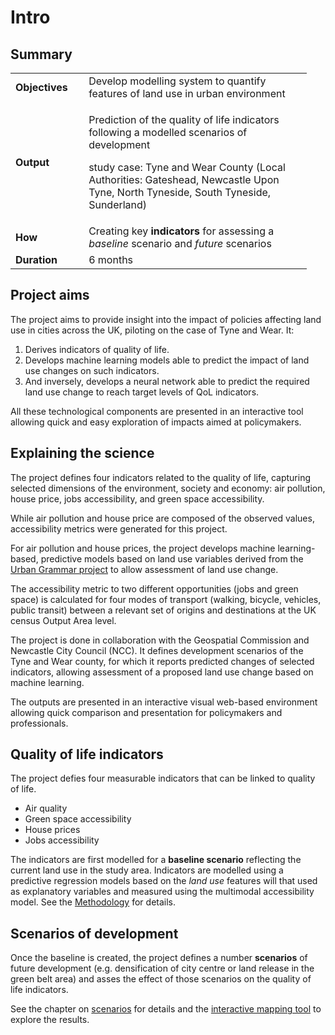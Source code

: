 # Intro

## Summary

+:---------------+:-------------------------------------------------+
| **Objectives** | Develop modelling system to quantify features    |
|                | of land use in urban environment                 |
+----------------+--------------------------------------------------+
| **Output**     | Prediction of the quality of life indicators     |
|                | following a modelled scenarios of development    |
|                |                                                  |
|                | study case: Tyne and Wear County (Local          |
|                | Authorities: Gateshead, Newcastle Upon Tyne,     |
|                | North Tyneside, South Tyneside, Sunderland)      |
+----------------+--------------------------------------------------+
| **How**        | Creating key **indicators** for assessing a      |
|                | *baseline* scenario and *future* scenarios       |
+----------------+--------------------------------------------------+
| **Duration**   | 6 months                                         |
+----------------+--------------------------------------------------+

## Project aims

The project aims to provide insight into the impact of policies affecting land use in cities across the UK, piloting on the case of Tyne and Wear. It:

1.	Derives indicators of quality of life.
2.	Develops machine learning models able to predict the impact of land use changes on such indicators.
3.	And inversely, develops a neural network able to predict the required land use change to reach target levels of QoL indicators.

All these technological components are presented in an interactive tool allowing quick and easy exploration of impacts aimed at policymakers.

## Explaining the science

The project defines four indicators related to the quality of life, capturing selected dimensions of the environment, society and economy: air pollution, house price, jobs accessibility, and green space accessibility.

While air pollution and house price are composed of the observed values, accessibility metrics were generated for this project.

For air pollution and house prices, the project develops machine learning-based, predictive models based on land use variables derived from the [Urban Grammar project](https://urbangrammarai.xyz) to allow assessment of land use change.

The accessibility metric to two different opportunities (jobs and green space) is calculated for four modes of transport (walking, bicycle, vehicles, public transit) between a relevant set of origins and destinations at the UK census Output Area level.

The project is done in collaboration with the Geospatial Commission and Newcastle City Council (NCC). It defines development scenarios of the Tyne and Wear county, for which it reports predicted changes of selected indicators, allowing assessment of a proposed land use change based on machine learning.

The outputs are presented in an interactive visual web-based environment allowing quick comparison and presentation for policymakers and professionals.



## Quality of life indicators

The project defies four measurable indicators that can be linked to quality of life.

- Air quality
- Green space accessibility
- House prices
- Jobs accessibility

The indicators are first modelled for a **baseline scenario**  reflecting the current land use in the study area. Indicators are modelled using a predictive regression models based on the _land use_ features will that used as explanatory variables and measured using the multimodal accessibility model. See the [Methodology](method.qmd) for details.<br/>

## Scenarios of development

Once the baseline is created, the project defines a number **scenarios** of future development (e.g. densification of city centre or land release in the green belt area) and asses the effect of those scenarios on the quality of life indicators.

See the chapter on [scenarios](scenarios.qmd) for details and the [interactive mapping tool](https://alan-turing-institute.github.io/demoland-web/#10.05/54.94/-1.59) to explore the results.
